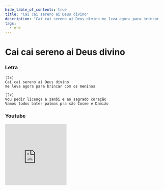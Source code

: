 ```yaml
---
hide_table_of_contents: true
title: "Cai cai sereno ai Deus divino"
description: "Cai cai sereno ai Deus divino me leva agora para brincar com os meninos Vou pedir licença a zambi e ao sagrado coração Vamos todos bater palmas pra são Cosme e Damião"
tags:
  - ere
---
```


# Cai cai sereno ai Deus divino

### Letra

```text
(2x)
Cai cai sereno ai Deus divino
me leva agora para brincar com os meninos

(2x)
Vou pedir licença a zambi e ao sagrado coração
Vamos todos bater palmas pra são Cosme e Damião
```

### Youtube

<iframe
  width="200"
  height="200"
  src="https://www.youtube.com/embed/Fc7wBF95Lgo"
  title="YouTube video player"
  frameborder="0"
  allow="accelerometer; autoplay; clipboard-write; encrypted-media; gyroscope; picture-in-picture; web-share"
  referrerpolicy="strict-origin-when-cross-origin"
  allowfullscreen
></iframe>